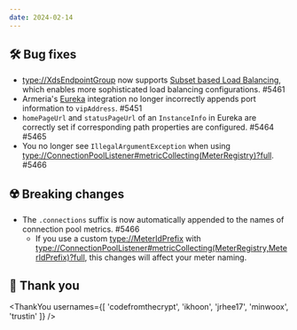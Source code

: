 ```yaml
---
date: 2024-02-14
---
```


## 🛠️ Bug fixes

- <type://XdsEndpointGroup> now supports [Subset based Load Balancing](https://www.envoyproxy.io/docs/envoy/latest/intro/arch_overview/upstream/load_balancing/subsets),
 which enables more sophisticated load balancing configurations. #5461
- Armeria's [Eureka](https://github.com/Netflix/eureka) integration no longer incorrectly appends
 port information to `vipAddress`. #5451
- `homePageUrl` and `statusPageUrl` of an `InstanceInfo` in Eureka are correctly set if corresponding path properties are configured. #5464 #5465
- You no longer see `IllegalArgumentException` when using <type://ConnectionPoolListener#metricCollecting(MeterRegistry)?full>. #5466

## ☢️ Breaking changes

- The `.connections` suffix is now automatically appended to the names of connection pool metrics. #5466
  - If you use a custom <type://MeterIdPrefix> with <type://ConnectionPoolListener#metricCollecting(MeterRegistry,MeterIdPrefix)?full>, 
    this changes will affect your meter naming.

## 🙇 Thank you

<ThankYou usernames={[
  'codefromthecrypt',
  'ikhoon',
  'jrhee17',
  'minwoox',
  'trustin'
]} />
